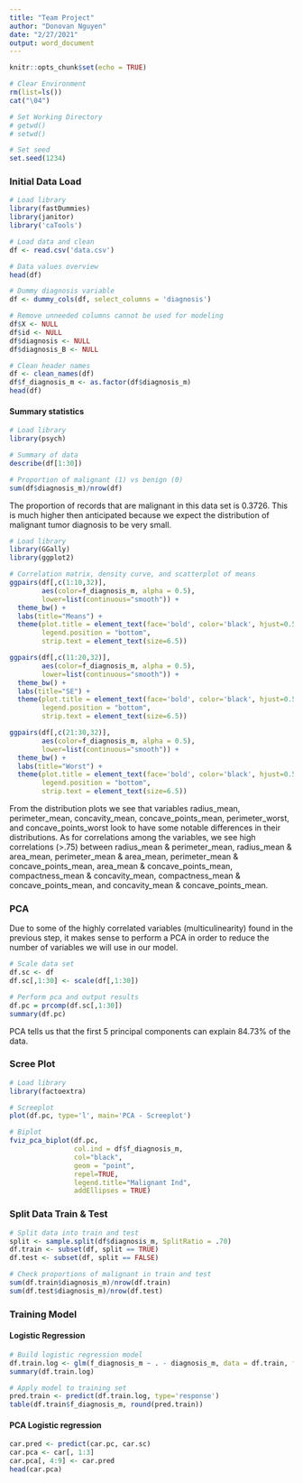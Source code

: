 ```yaml
---
title: "Team Project"
author: "Donovan Nguyen"
date: "2/27/2021"
output: word_document
---
```


```r
knitr::opts_chunk$set(echo = TRUE)

# Clear Environment
rm(list=ls())
cat("\04")

# Set Working Directory
# getwd()
# setwd()

# Set seed
set.seed(1234)
```

### Initial Data Load

```r
# Load library
library(fastDummies)
library(janitor)
library('caTools')

# Load data and clean
df <- read.csv('data.csv')

# Data values overview
head(df)

# Dummy diagnosis variable
df <- dummy_cols(df, select_columns = 'diagnosis')

# Remove unneeded columns cannot be used for modeling
df$X <- NULL
df$id <- NULL
df$diagnosis <- NULL
df$diagnosis_B <- NULL

# Clean header names
df <- clean_names(df)
df$f_diagnosis_m <- as.factor(df$diagnosis_m)
head(df)
```

#### Summary statistics
```r
# Load library
library(psych)

# Summary of data
describe(df[1:30])

# Proportion of malignant (1) vs benign (0)
sum(df$diagnosis_m)/nrow(df)
```

The proportion of records that are malignant in this data set is 0.3726. This is much higher then anticipated because we expect the distribution of malignant tumor diagnosis to be very small. 


```r
# Load library
library(GGally)
library(ggplot2)

# Correlation matrix, density curve, and scatterplot of means
ggpairs(df[,c(1:10,32)], 
        aes(color=f_diagnosis_m, alpha = 0.5), 
        lower=list(continuous="smooth")) + 
  theme_bw() + 
  labs(title="Means") + 
  theme(plot.title = element_text(face='bold', color='black', hjust=0.5, size=12),
        legend.position = "bottom",
        strip.text = element_text(size=6.5))

ggpairs(df[,c(11:20,32)], 
        aes(color=f_diagnosis_m, alpha = 0.5), 
        lower=list(continuous="smooth")) + 
  theme_bw() + 
  labs(title="SE") + 
  theme(plot.title = element_text(face='bold', color='black', hjust=0.5, size=12),
        legend.position = "bottom",
        strip.text = element_text(size=6.5))

ggpairs(df[,c(21:30,32)], 
        aes(color=f_diagnosis_m, alpha = 0.5), 
        lower=list(continuous="smooth")) + 
  theme_bw() + 
  labs(title="Worst") + 
  theme(plot.title = element_text(face='bold', color='black', hjust=0.5, size=12),
        legend.position = "bottom",
        strip.text = element_text(size=6.5))

```

From the distribution plots we see that variables radius_mean, perimeter_mean, concavity_mean, concave_points_mean, perimeter_worst, and concave_points_worst look to have some notable differences in their distributions. As for correlations among the variables, we see high correlations (>.75) between radius_mean & perimeter_mean, radius_mean & area_mean, perimeter_mean & area_mean, perimeter_mean & concave_points_mean, area_mean & concave_points_mean, compactness_mean & concavity_mean, compactness_mean & concave_points_mean, and concavity_mean & concave_points_mean.

### PCA
Due to some of the highly correlated variables (multiculinearity) found in the previous step, it makes sense to perform a PCA in order to reduce the number of variables we will use in our model.

```r
# Scale data set
df.sc <- df
df.sc[,1:30] <- scale(df[,1:30]) 

# Perform pca and output results
df.pc = prcomp(df.sc[,1:30])
summary(df.pc)
```

PCA tells us that the first 5 principal components can explain 84.73% of the data.

### Scree Plot
```r
# Load library
library(factoextra)

# Screeplot
plot(df.pc, type='l', main='PCA - Screeplot')

# Biplot
fviz_pca_biplot(df.pc, 
                col.ind = df$f_diagnosis_m, 
                col="black",
                geom = "point", 
                repel=TRUE,
                legend.title="Malignant Ind", 
                addEllipses = TRUE)
```

### Split Data Train & Test
```r
# Split data into train and test
split <- sample.split(df$diagnosis_m, SplitRatio = .70)
df.train <- subset(df, split == TRUE)
df.test <- subset(df, split == FALSE)

# Check proportions of malignant in train and test
sum(df.train$diagnosis_m)/nrow(df.train)
sum(df.test$diagnosis_m)/nrow(df.test)
```

### Training Model

#### Logistic Regression
```r
# Build logistic regression model
df.train.log <- glm(f_diagnosis_m ~ . - diagnosis_m, data = df.train, family = binomial(logit))
summary(df.train.log)

# Apply model to training set
pred.train <- predict(df.train.log, type='response')
table(df.train$f_diagnosis_m, round(pred.train))
```

#### PCA Logistic regression
```r
car.pred <- predict(car.pc, car.sc)
car.pca <- car[, 1:3]
car.pca[, 4:9] <- car.pred
head(car.pca)
```


